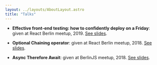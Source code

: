 ```yaml
---
layout: ../layouts/AboutLayout.astro
title: "Talks"
---
```



- **Effective front-end testing: how to confidently deploy on a Friday**: given at React Berlin meetup, 2019. [See slides](https://speakerdeck.com/mohamed3on/effective-testing-how-to-confidently-deploy-on-a-friday).

- **Optional Chaining operator**: given at React Berlin meetup, 2018. [See slides](https://speakerdeck.com/mohamed3on/the-optional-chaining-operator).

- **Async Therefore Await**: given at BerlinJS meetup, 2018. [See slides](https://speakerdeck.com/mohamed3on/async-therefore-await).
